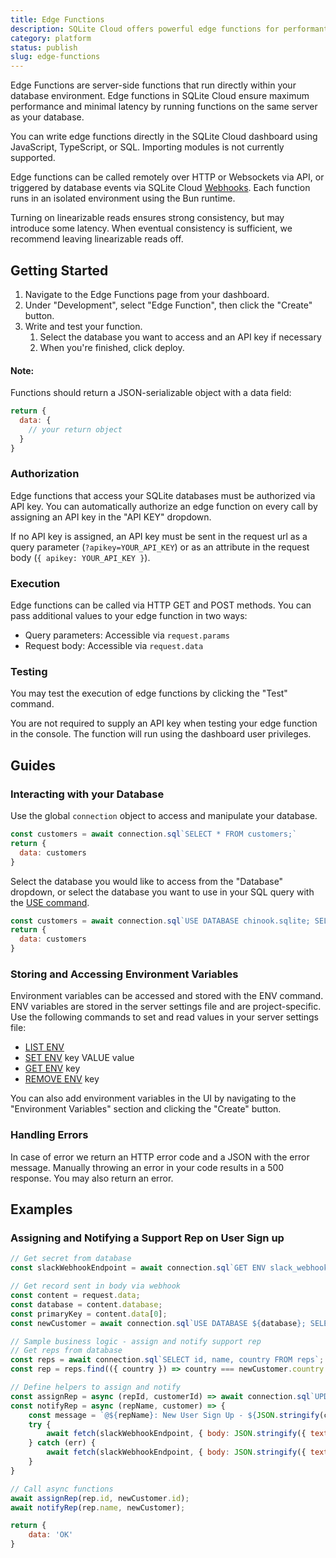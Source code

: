 ```yaml
---
title: Edge Functions
description: SQLite Cloud offers powerful edge functions for performant data processing and third-party integrations.
category: platform
status: publish
slug: edge-functions
---
```


Edge Functions are server-side functions that run directly within your database environment. Edge functions in SQLite Cloud ensure maximum performance and minimal latency by running functions on the same server as your database.

You can write edge functions directly in the SQLite Cloud dashboard using JavaScript, TypeScript, or SQL. Importing modules is not currently supported.

Edge functions can be called remotely over HTTP or Websockets via API, or triggered by database events via SQLite Cloud [Webhooks](https://docs.sqlitecloud.io/docs/webhooks). Each function runs in an isolated environment using the Bun runtime. 

Turning on linearizable reads ensures strong consistency, but may introduce some latency. When eventual consistency is sufficient, we recommend leaving linearizable reads off.

## Getting Started
1. Navigate to the Edge Functions page from your dashboard.
2. Under "Development", select "Edge Function", then click the "Create" button.
3. Write and test your function.
    1. Select the database you want to access and an API key if necessary
    2. When you're finished, click deploy.

#### Note:
Functions should return a JSON-serializable object with a data field:
```js
return {
  data: {
    // your return object
  }
}
```

### Authorization
Edge functions that access your SQLite databases must be authorized via API key. You can automatically authorize an edge function on every call by assigning an API key in the "API KEY" dropdown. 

If no API key is assigned, an API key must be sent in the request url as a query parameter (`?apikey=YOUR_API_KEY`) or as an attribute in the request body (`{ apikey: YOUR_API_KEY }`).

### Execution

Edge functions can be called via HTTP GET and POST methods. You can pass additional values to your edge function in two ways:
- Query parameters: Accessible via `request.params`
- Request body: Accessible via `request.data`

### Testing
You may test the execution of edge functions by clicking the "Test" command. 

You are not required to supply an API key when testing your edge function in the console. The function will run using the dashboard user privileges. 



## Guides
### Interacting with your Database
Use the global `connection` object to access and manipulate your database.
```js
const customers = await connection.sql`SELECT * FROM customers;`
return {
  data: customers
}
```

Select the database you would like to access from the "Database" dropdown, or select the database you want to use in your SQL query with the [USE command](https://docs.sqlitecloud.io/docs/database-commands).

```js
const customers = await connection.sql`USE DATABASE chinook.sqlite; SELECT * FROM customers;`;
return {
  data: customers
}
```

### Storing and Accessing Environment Variables
Environment variables can be accessed and stored with the ENV command. ENV variables are stored in the server settings file and are project-specific.
Use the following commands to set and read values in your server settings file:

* [LIST ENV](https://docs.sqlitecloud.io/docs/settings-commands#list-env)
* [SET ENV](https://docs.sqlitecloud.io/docs/settings-commands#set-env) key VALUE value
* [GET ENV](https://docs.sqlitecloud.io/docs/settings-commands#get-env) key
* [REMOVE ENV](https://docs.sqlitecloud.io/docs/settings-commands#remove-env) key

You can also add environment variables in the UI by navigating to the "Environment Variables" section and clicking the "Create" button.


### Handling Errors
In case of error we return an HTTP error code and a JSON with the error message. Manually throwing an error in your code results in a 500 response. You may also return an error. 

## Examples

### Assigning and Notifying a Support Rep on User Sign up

```js
// Get secret from database
const slackWebhookEndpoint = await connection.sql`GET ENV slack_webhook_endpoint`;

// Get record sent in body via webhook
const content = request.data;
const database = content.database;
const primaryKey = content.data[0];
const newCustomer = await connection.sql`USE DATABASE ${database}; SELECT * FROM customers WHERE CustomerId = ${primaryKey};`;

// Sample business logic - assign and notify support rep
// Get reps from database
const reps = await connection.sql`SELECT id, name, country FROM reps`;
const rep = reps.find(({ country }) => country === newCustomer.country.toLowerCase());

// Define helpers to assign and notify
const assignRep = async (repId, customerId) => await connection.sql`UPDATE customers SET SupportRepId = ${repId} WHERE CustomerId = ${customerId}`;
const notifyRep = async (repName, customer) => {
    const message = `@${repName}: New User Sign Up - ${JSON.stringify(customer)}`
    try {
        await fetch(slackWebhookEndpoint, { body: JSON.stringify({ text: message }), method: 'POST', 'Content-type': 'application/json'  });
    } catch (err) {
        await fetch(slackWebhookEndpoint, { body: JSON.stringify({ text: err }), method: 'POST', 'Content-type': 'application/json'  });
    }
} 

// Call async functions
await assignRep(rep.id, newCustomer.id);
await notifyRep(rep.name, newCustomer);

return {
    data: 'OK'
}
```